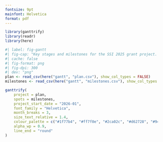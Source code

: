 ```yaml
---
fontsize: 9pt
mainfont: Helvetica
format: pdf
---
```


```r
library(ganttrify)
library(readr)
library(here)
```

```r
#| label: fig-gantt
#| fig-cap: "Key stages and milestones for the SSI 2025 grant project. Timings of the different work packages (by colour) are shown as horizontal lines across the 24-month project timeline. Milestones are indicated as letters: S = Software release, P = Paper submission, T = Training material publication, W = Scientific workshop"
#| cache: false
#| fig-format: png
#| fig-dpi: 300
#| dev: "png"
plan <- read_csv(here("gantt", "plan.csv"), show_col_types = FALSE)
milestones <- read_csv(here("gantt", "milestones.csv"), show_col_types = FALSE)

ganttrify(
    project = plan,
    spots = milestones,
    project_start_date = "2026-01",
    font_family = "Helvetica",
    month_breaks = 3,
    size_text_relative = 1.4,
    colour_palette = c("#1f77b4", "#ff7f0e", "#2ca02c", "#d62728", "#9467bd"),
    alpha_wp = 0.9,
    line_end = "round"
)
```